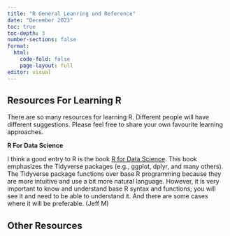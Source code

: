 ```yaml
---
title: "R General Leanring and Reference"
date: "December 2023"
toc: true
toc-depth: 3
number-sections: false
format:
  html:
    code-fold: false
    page-layout: full
editor: visual
---
```


## Resources For Learning R

There are so many resources for learning R. Different people will have different suggestions. Please feel free to share your own favourite learning approaches.

**R For Data Science**

I think a good entry to R is the book [R for Data Science](https://r4ds.had.co.nz/). This book emphasizes the Tidyverse packages (e.g., ggplot, dplyr, and many others). The Tidyverse package functions over base R programming because they are more intuitive and use a bit more natural language. However, it is very important to know and understand base R syntax and functions; you will see it and need to be able to understand it. And there are some cases where it will be preferable. (Jeff M)

## Other Resources
